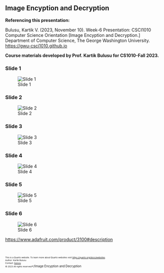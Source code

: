 ## Image Encyption and Decryption

**Referencing this presentation:**

Bulusu, Kartik V. (2023, November 10). Week-6 Presentation: CSCI1010 Computer Science Orientation [Image Encyption and Decryption.] Department of Computer Science, The George Washington University. [https://gwu-csci1010.github.io](https://gwu-csci1010.github.io)


::: {.callout-note appearance="simple"}
**Course materials developed by Prof. Kartik Bulusu for CS1010-Fall 2023.**
:::

### Slide 1
![Slide 1](../images/lecture_notes/week-6/slide-1.png)

### Slide 2
![Slide 2](../images/lecture_notes/week-6/slide-2.png)

### Slide 3
![Slide 3](../images/lecture_notes/week-6/slide-3.png)

### Slide 4
![Slide 4](../images/lecture_notes/week-6/slide-4.png)

### Slide 5
![Slide 5](../images/lecture_notes/week-6/slide-5.png)

### Slide 6
![Slide 6](../images/lecture_notes/week-6/slide-6.png)

[https://www.adafruit.com/product/3100#description](https://www.adafruit.com/product/3100#description)


<br>
<footer>
  <p><small><small><small><small>This is a Quarto website. To learn more about Quarto websites visit <https://quarto.org/docs/websites>.<br>
  Author: Kartik Bulusu<br>
  Contact: <a href="mailto:bulusu@gwu.edu">bulusu</a><br>
  &copy; 2023 All rights reserved</small></small></Image Encyption and Decryption